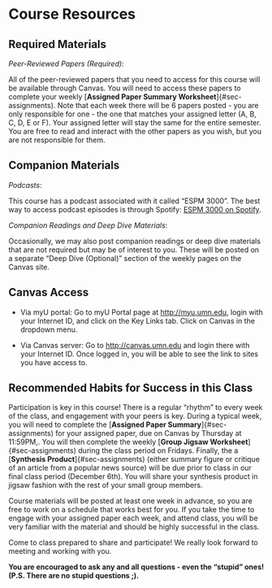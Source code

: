 # Course Resources

## Required Materials

*Peer-Reviewed Papers (Required)*: 

All of the peer-reviewed papers that you need to access for this course will be available through Canvas. You will need to access these papers to complete your weekly [**Assigned Paper Summary Worksheet**]{#sec-assignments). Note that each week there will be 6 papers posted - you are only responsible for one - the one that matches your assigned letter (A, B, C, D, E or F). Your assigned letter will stay the same for the entire semester. You are free to read and interact with the other papers as you wish, but you are not responsible for them.

## Companion Materials

*Podcasts*: 

This course has a podcast associated with it called "ESPM 3000". The best way to access podcast episodes is through Spotify: [ESPM 3000 on Spotify](https://open.spotify.com/show/2SrwgiszVVgM1dCDWD9xFc?si=a0e58d7ee7e842a9).

*Companion Readings and Deep Dive Materials*: 

Occasionally, we may also post companion readings or deep dive materials that are not required but may be of interest to you. These will be posted on a separate "Deep Dive (Optional)" section of the weekly pages on the Canvas site.

::: callout-tip
## Canvas Access

-   Via myU portal: Go to myU Portal page at <http://myu.umn.edu>, login with your Internet ID, and click on the Key Links tab. Click on Canvas in the dropdown menu.

-   Via Canvas server: Go to <http://canvas.umn.edu> and login there with your Internet ID. Once logged in, you will be able to see the link to sites you have access to.
:::

## Recommended Habits for Success in this Class

Participation is key in this course! There is a regular "rhythm" to every week of the class, and engagement with your peers is key. During a typical week, you will need to complete the [**Assigned Paper Summary**]{#sec-assignments) for your assigned paper, due on Canvas by Thursday at 11:59PM,. You will then complete the weekly [**Group Jigsaw Worksheet**]{#sec-assignments) during the class period on Fridays. Finally, the a [**Synthesis Product**]{#sec-assignments) (either summary figure or critique of an article from a popular news source) will be due prior to class in our final class period (December 6th). You will share your synthesis product in jigsaw fashion with the rest of your small group members.

Course materials will be posted at least one week in advance, so you are free to work on a schedule that works best for you. If you take the time to engage with your assigned paper each week, and attend class, you will be very familiar with the material and should be highly successful in the class.

Come to class prepared to share and participate! We really look forward to meeting and working with you.

**You are encouraged to ask any and all questions - even the "stupid" ones! (P.S. There are no stupid questions ;).**
